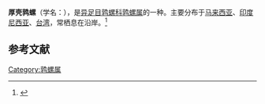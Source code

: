 {{Speciesbox
| name = 厚壳鹑螺
| image = Tonnidae -Tonna tessellata.jpg
| image_width = 
| genus = Tonna
| species = tessellata
| authority = (Lamarck, 1816)
}}
'''厚壳鹑螺'''（学名：''{{lang|la|Tonna tessellata}}''），是[[异足目|异足目]][[鹑螺科|鹑螺科]][[鹑螺属|鹑螺属]]的一种。主要分布于[[马来西亚|马来西亚]]、[[印度尼西亚|印度尼西亚]]、[[台湾|台湾]]，常栖息在沿岸。<ref>{{cite web|url=http://shell.sinica.edu.tw/chinese/shellbase_detail.php?science_no=697|title=国际贝库：厚壳鹑螺|publisher=台湾贝类资料库|accessdate=2009-08-11|archive-date=2016-03-04|archive-url=https://web.archive.org/web/20160304101021/http://shell.sinica.edu.tw/chinese/shellbase_detail.php?science_no=697|dead-url=no}}</ref>

== 参考文献 ==
{{reflist|2}}
{{Taxonbar|from=Q3656271}}

[[Category:鹑螺属|Category:鹑螺属]]